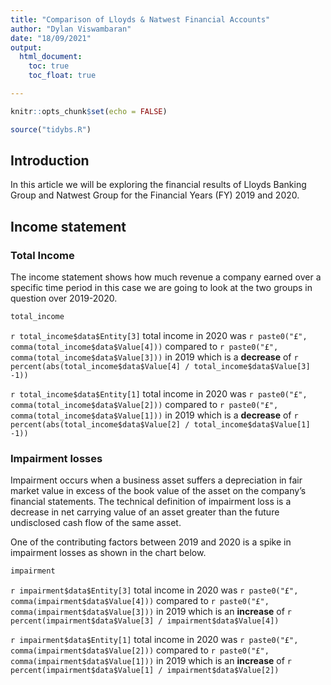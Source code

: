 ---
title: "Comparison of Lloyds & Natwest Financial Accounts"
author: "Dylan Viswambaran"
date: "18/09/2021"
output: 
  html_document:
    toc: true
    toc_float: true

---

```{r setup, include=FALSE}
knitr::opts_chunk$set(echo = FALSE)
```

```{r source, echo=FALSE, message=FALSE, warning=FALSE}
source("tidybs.R")

```

## Introduction

In this article we will be exploring the financial results of Lloyds Banking Group and Natwest Group for the Financial Years (FY) 2019 and 2020.

## Income statement

### Total Income

The income statement shows how much revenue a company earned over a specific time period in this case we are going to look at the two groups in question over 2019-2020.

```{r total_income, echo=FALSE}
total_income
```

`r total_income$data$Entity[3]` total income in 2020 was `r paste0("£", comma(total_income$data$Value[4]))` compared to `r paste0("£", comma(total_income$data$Value[3]))` in 2019 which is a **decrease** of `r percent(abs(total_income$data$Value[4] / total_income$data$Value[3] -1))`


`r total_income$data$Entity[1]` total income in 2020 was `r paste0("£", comma(total_income$data$Value[2]))` compared to `r paste0("£", comma(total_income$data$Value[1]))` in 2019 which is a **decrease** of `r percent(abs(total_income$data$Value[2] / total_income$data$Value[1] -1))`


### Impairment losses


Impairment occurs when a business asset suffers a depreciation in fair market value in excess of the book value of the asset on the company's financial statements. The technical definition of impairment loss is a decrease in net carrying value of an asset greater than the future undisclosed cash flow of the same asset.

One of the contributing factors between 2019 and 2020 is a spike in impairment losses as shown in the chart below. 

```{r impairment}

impairment


```


`r impairment$data$Entity[3]` total income in 2020 was `r paste0("£", comma(impairment$data$Value[4]))` compared to `r paste0("£", comma(impairment$data$Value[3]))` in 2019 which is an **increase** of `r percent(impairment$data$Value[3] / impairment$data$Value[4])`


`r impairment$data$Entity[1]` total income in 2020 was `r paste0("£", comma(impairment$data$Value[2]))` compared to `r paste0("£", comma(impairment$data$Value[1]))` in 2019 which is an **increase** of `r percent(impairment$data$Value[1] / impairment$data$Value[2])`

